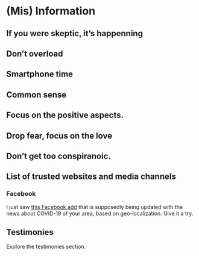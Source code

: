 # (Mis) Information



## If you were skeptic, it's happenning

## Don't overload

## Smartphone time


## Common sense


## Focus on the positive aspects. 

## Drop fear, focus on the love

## Don't get too conspiranoic. 

## List of trusted websites and media channels


### Facebook 
I just saw [this Facebook add](https://mtouch.facebook.com/nt/screen/?params=%7B%22page_source%22%3A%22coronavirus_hub_attachment%22%2C%22screen_id%22%3A%22%5B%5C%22__ntid%3Aorvw17-0%3A0__%5C%22%2Cnull%5D%22%7D&path=coronavirus%2Fhub%2F) that is supposedly being updated with the news about COVID-19 of your area, based on geo-localization. Give it a try. 




## Testimonies

Explore the testimonies section.